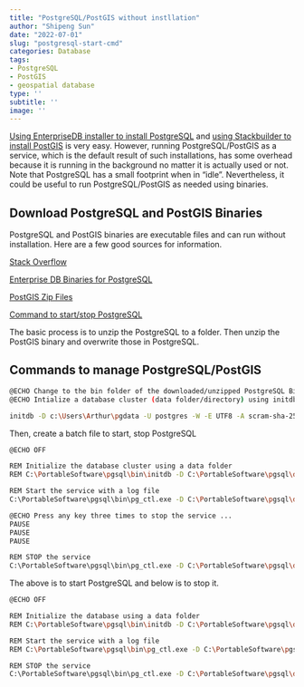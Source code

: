 ```yaml
---
title: "PostgreSQL/PostGIS without instllation"
author: "Shipeng Sun"
date: "2022-07-01"
slug: "postgresql-start-cmd"
categories: Database
tags:
- PostgreSQL
- PostGIS
- geospatial database
type: ''
subtitle: ''
image: ''
---
```


[Using EnterpriseDB installer to install PostgreSQL](https://www.postgresql.org/download/windows/) and [using Stackbuilder to install PostGIS](http://www.bostongis.com/PrinterFriendly.aspx?content_name=postgis_tut01) is very easy. However, running PostgreSQL/PostGIS as a service, which is the default result of such installations, has some overhead because it is running in the background no matter it is actually used or not. Note that PostgreSQL has a small footprint when in "idle". Nevertheless, it could be useful to run PostgreSQL/PostGIS as needed using binaries.

## Download PostgreSQL and PostGIS Binaries

PostgreSQL and PostGIS binaries are executable files and can run without installation. Here are a few good sources for information.

[Stack Overflow](https://stackoverflow.com/questions/26441873/starting-postgresql-and-pgadmin-in-windows-without-installation)

[Enterprise DB Binaries for PostgreSQL](https://www.enterprisedb.com/download-postgresql-binaries)

[PostGIS Zip Files](https://postgis.net/windows_downloads/)

[Command to start/stop PostgreSQL](https://www.postgresonline.com/journal/archives/172-Starting-PostgreSQL-in-windows-without-install.html)

The basic process is to unzip the PostgreSQL to a folder. Then unzip the PostGIS binary and overwrite those in PostgreSQL. 

## Commands to manage PostgreSQL/PostGIS

```bash

@ECHO Change to the bin folder of the downloaded/unzipped PostgreSQL Binaries
@ECHO Intialize a database cluster (data folder/directory) using initdb with -D

initdb -D c:\Users\Arthur\pgdata -U postgres -W -E UTF8 -A scram-sha-256


```

Then, create a batch file to start, stop PostgreSQL

```bash

@ECHO OFF

REM Initialize the database cluster using a data folder
REM C:\PortableSoftware\pgsql\bin\initdb -D C:\PortableSoftware\pgsql\data

REM Start the service with a log file
C:\PortableSoftware\pgsql\bin\pg_ctl.exe -D C:\PortableSoftware\pgsql\data -l C:\PortableSoftware\pgsql\bin\pg.log start 

@ECHO Press any key three times to stop the service ... 
PAUSE
PAUSE
PAUSE

REM STOP the service
C:\PortableSoftware\pgsql\bin\pg_ctl.exe -D C:\PortableSoftware\pgsql\data stop


```

The above is to start PostgreSQL and below is to stop it.

```bash

@ECHO OFF

REM Initialize the database using a data folder
REM C:\PortableSoftware\pgsql\bin\initdb -D C:\PortableSoftware\pgsql\data

REM Start the service with a log file
REM C:\PortableSoftware\pgsql\bin\pg_ctl.exe -D C:\PortableSoftware\pgsql\data -l pg.log start

REM STOP the service
C:\PortableSoftware\pgsql\bin\pg_ctl.exe -D C:\PortableSoftware\pgsql\data stop


```


[comment]: # Local Folder: "D:\Cloud_Drive\Dropbox (Hunter   College)\Workspace\PythonLand\GDB_Topo"
